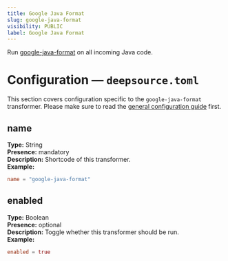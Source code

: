 ```yaml
---
title: Google Java Format
slug: google-java-format
visibility: PUBLIC
label: Google Java Format
---
```

Run [google-java-format](https://github.com/google/google-java-format) on all incoming Java code.

# Configuration — `deepsource.toml`

This section covers configuration specific to the `google-java-format` transformer. Please make sure to read the [general configuration guide](https://deepsource-docs.readme.io/docs/configuration) first.

## name

**Type:** String  
**Presence:** mandatory  
**Description:** Shortcode of this transformer.  
**Example:**

```toml TOML
name = "google-java-format"
```

## enabled

**Type:** Boolean  
**Presence:** optional  
**Description:** Toggle whether this transformer should be run.  
**Example:**

```toml
enabled = true
```